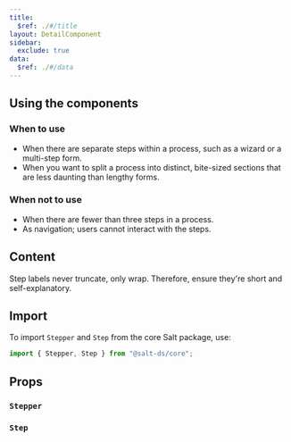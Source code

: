 ```yaml
---
title:
  $ref: ./#/title
layout: DetailComponent
sidebar:
  exclude: true
data:
  $ref: ./#/data
---
```


## Using the components

### When to use

- When there are separate steps within a process, such as a wizard or a multi-step form.
- When you want to split a process into distinct, bite-sized sections that are less daunting than lengthy forms.

### When not to use

- When there are fewer than three steps in a process.
- As navigation; users cannot interact with the steps.

## Content

Step labels never truncate, only wrap. Therefore, ensure they're short and self-explanatory.

## Import

To import `Stepper` and `Step` from the core Salt package, use:

```js
import { Stepper, Step } from "@salt-ds/core";
```

## Props

### `Stepper`

<PropsTable packageName="core" componentName="Stepper" />

### `Step`

<PropsTable packageName="core" componentName="Step" />
